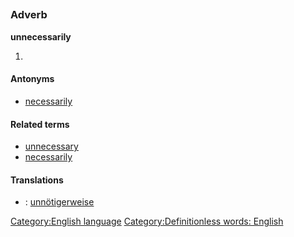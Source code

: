 =={{en}}==
[[Category:English language]]
===Adverb===
'''unnecessarily'''

# {{stub}} [[Category:Definitionless words: English]]

====Antonyms====
*[[necessarily]]

====Related terms====
*[[unnecessary]]
*[[necessarily]]

====Translations====
*{{de}}: [[unnötigerweise]]